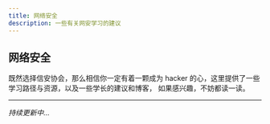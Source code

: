 ```yaml
---
title: 网络安全
description: 一些有关网安学习的建议
---
```


## 网络安全


既然选择信安协会，那么相信你一定有着一颗成为 hacker 的心，这里提供了一些学习路径与资源，以及一些学长的建议和博客，
如果感兴趣，不妨都读一读。


---

*持续更新中...*
